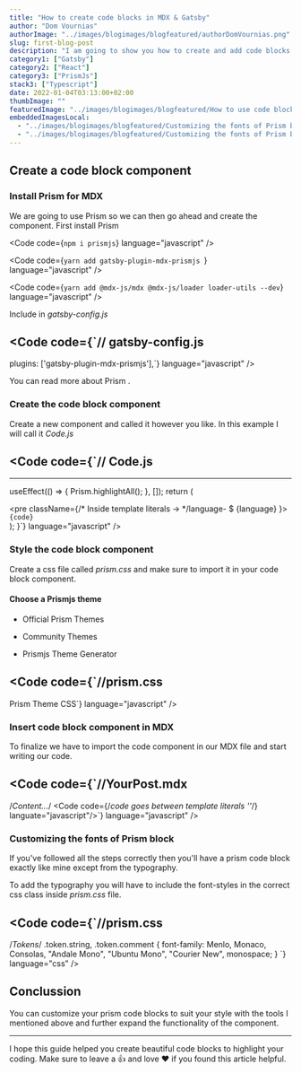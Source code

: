 ```yaml
---
title: "How to create code blocks in MDX & Gatsby"
author: "Dom Vournias"
authorImage: "../images/blogimages/blogfeatured/authorDomVournias.png"
slug: first-blog-post
description: "I am going to show you how to create and add code blocks in MDX, building a code block component to use in your MDX for React or Gatsby projects."
category1: ["Gatsby"]
category2: ["React"]
category3: ["PrismJs"]
stack3: ["Typescript"]
date: 2022-01-04T03:13:00+02:00
thumbImage: ""
featuredImage: "../images/blogimages/blogfeatured/How to use code blocks in react.png"
embeddedImagesLocal:
  - "../images/blogimages/blogfeatured/Customizing the fonts of Prism block.jpg"
  - "../images/blogimages/blogfeatured/Customizing the fonts of Prism block2.jpg"
---
```



## Create a code block component

### Install Prism for MDX

We are going to use Prism so we can then go ahead and create the component. First install Prism

<Code code={`npm i prismjs`} language="javascript" />

<Code
  code={`yarn add gatsby-plugin-mdx-prismjs
`}
  language="javascript"
/>

<Code
  code={`yarn add @mdx-js/mdx @mdx-js/loader loader-utils --dev`}
  language="javascript"
/>

Include in _gatsby-config.js_

<Code
  code={`// gatsby-config.js
---
plugins: ['gatsby-plugin-mdx-prismjs'],`}
  language="javascript"
/>

You can read more about Prism <ExLink goTo="https://prismjs.com/" label="here"/>.

### Create the code block component

Create a new component and called it however you like. In this example I will call it _Code.js_

<Code
  code={`// Code.js
---
---
  useEffect(() => {
    Prism.highlightAll();
  }, []);
  return (
    <div className="my-10">
      <div className="Code">
        <pre className={/* Inside template literals -> */language- $ {language} }>
          <code>{code}</code>
        </pre>
      </div>
    </div>
  );
}`}
  language="javascript"
/>

### Style the code block component

Create a css file called _prism.css_ and make sure to import it in your code block component.

#### Choose a Prismjs theme

- Official Prism Themes <ExLink goTo="https://prismjs.com/" label="prismjs.com" />

- Community Themes <ExLink goTo="https://github.com/PrismJS/prism-themes" label="Github repo library" />

- Prismjs Theme Generator <ExLink goTo="http://k88hudson.github.io/syntax-highlighting-theme-generator/www/" label="Create your own theme" />

<Code
  code={`//prism.css
--- 
Prism Theme CSS`}
  language="javascript"
/>

### Insert code block component in MDX

To finalize we have to import the code component in our MDX file and start writing our code.

<Code
  code={`//YourPost.mdx
---
/*Content...*/
<Code code={/*code goes between template literals ''*/} languate="javascript"/>`}
  language="javascript"
/>

### Customizing the fonts of Prism block

If you've followed all the steps correctly then you'll have a prism code block exactly like mine except from the typography.

<GatsbyImage
  image={getImage(props.localImages[0])}
  alt="Customizing the fonts of Prism block"
  className="mb-8"
/>
<GatsbyImage
  image={getImage(props.localImages[1])}
  alt="Customizing the fonts of Prism block"
  className="mb-8"
/>

To add the typography you will have to include the font-styles in the correct css class inside _prism.css_ file.

<Code
  code={`//prism.css
---
/*Tokens*/
.token.string,
.token.comment {
  font-family: Menlo, Monaco, Consolas, "Andale Mono", "Ubuntu Mono",
    "Courier New", monospace;
}
`}
  language="css"
/>

<Break />

## Conclussion

You can customize your prism code blocks to suit your style with the tools I mentioned above and further expand the functionality of the component.

---

I hope this guide helped you create beautiful code blocks to highlight your coding. Make sure to leave a 👍 and love ❤️ if you found this article helpful.
